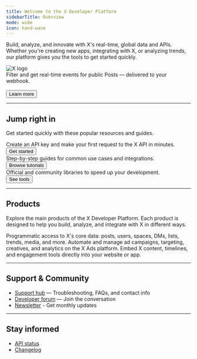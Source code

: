 ```yaml
---
title: Welcome to the X Developer Platform
sidebarTitle: Overview
mode: wide
icon: hand-wave
---
```



Build, analyze, and innovate with X's real-time, global data and APIs. Whether you're creating new apps, integrating with X, or analyzing trends, our platform gives you the tools to get started quickly.

<Card title="Filtered Stream Webhooks: Now Available" icon="bolt" iconType="solid">
  <div style={{
    position: 'relative',
    minHeight: '90px'
  }}>
    <div style={{
      position: 'absolute',
      top: '25%',
      left: '85%',
      transform: 'translate(-50%, -50%)',
      opacity: 0.10,
      zIndex: 0,
      width: '40%',
      maxWidth: '320px',
      pointerEvents: 'none',
      filter: 'grayscale(1)'
    }}>
      <img src="/logo/logo.svg" alt="X logo" style={{ width: '100%' }} />
    </div>
    <div style={{ position: 'relative', zIndex: 1 }}>
      Filter and get real-time events for public Posts — delivered to your webhook.
      <br /><br />
      <Button href="/x-api/account-activity/introduction">Learn more</Button>
    </div>
  </div>
</Card>

---

## Jump right in

Get started quickly with these popular resources and guides.

<div className="grid md:grid-cols-3 gap-6 my-8">
  <Card title="Quickstart" icon="rocket" iconType="solid" href="/x-api/getting-started/make-your-first-request">
    <div style={{ minHeight: '120px', display: 'flex', flexDirection: 'column' }}>
      <div style={{ flex: '1 1 auto' }}>
        Create an API key and make your first request to the X API in minutes.
      </div>
      <div style={{ marginTop: '16px', flex: '0 0 auto' }}>
        <Button href="/x-api/getting-started/make-your-first-request">Get started</Button>
      </div>
    </div>
  </Card>
  <Card title="Tutorials" icon="book" iconType="solid" href="/tutorials">
    <div style={{ minHeight: '120px', display: 'flex', flexDirection: 'column' }}>
      <div style={{ flex: '1 1 auto' }}>
        Step-by-step guides for common use cases and integrations.
      </div>
      <div style={{ marginTop: '16px', flex: '0 0 auto' }}>
        <Button href="/tutorials">Browse tutorials</Button>
      </div>
    </div>
  </Card>
  <Card title="Tools & SDKs" icon="toolbox" iconType="solid" href="/tools-and-libraries">
    <div style={{ minHeight: '120px', display: 'flex', flexDirection: 'column' }}>
      <div style={{ flex: '1 1 auto' }}>
        Official and community libraries to speed up your development.
      </div>
      <div style={{ marginTop: '16px', flex: '0 0 auto' }}>
        <Button href="/tools-and-libraries">See tools</Button>
      </div>
    </div>
  </Card>
</div>

---

## Products

Explore the main products of the X Developer Platform. Each product is designed to help you build, analyze, and integrate with X in different ways.

<CardGroup cols={3}>
  <Card title="X API" icon="square-x-twitter" iconType="solid" href="/x-api/introduction">
    Programmatic access to X's core data: posts, users, spaces, DMs, lists, trends, media, and more.
  </Card>
  <Card title="X Ads API" icon="rectangle-ad" iconType="solid" href="/x-ads-api/introduction">
    Automate and manage ad campaigns, targeting, creatives, and analytics on the X Ads platform.
  </Card>
  <Card title="X for Websites" icon="laptop-code" iconType="solid" href="https://developer.x.com/en/docs/twitter-for-websites.html">
    Embed X content, timelines, and engagement tools directly into your website or app.
  </Card>
</CardGroup>

---

## Support & Community

- [Support hub](https://developer.x.com/en/support) — Troubleshooting, FAQs, and contact info
- [Developer forum](https://devcommunity.x.com) — Join the conversation
- [Newsletter](https://docs.x.com/resources/newsletter) - Get monthly updates

---

## Stay informed

- [API status](https://docs.x.com/status)
- [Changelog](https://docs.x.com/changelog)